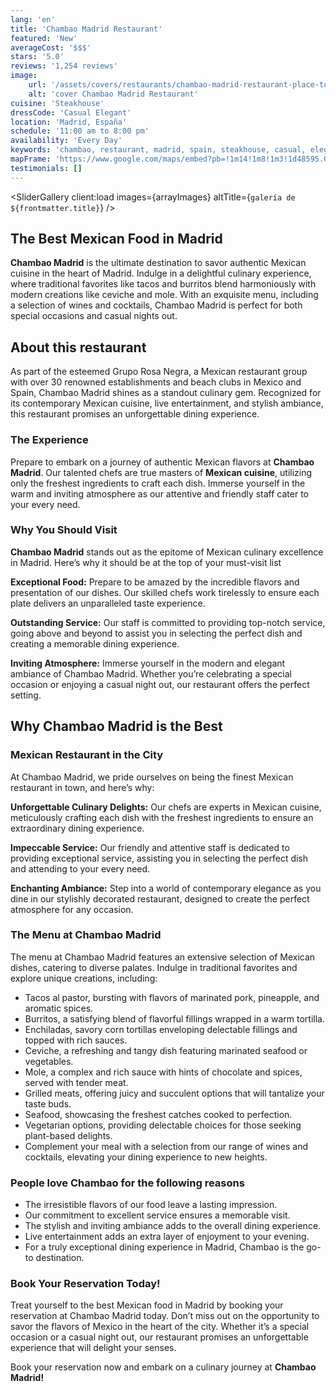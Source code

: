 ```yaml
---
lang: 'en'
title: 'Chambao Madrid Restaurant'
featured: 'New'
averageCost: '$$$'
stars: '5.0'
reviews: '1,254 reviews'
image:
    url: '/assets/covers/restaurants/chambao-madrid-restaurant-place-to-dine.webp'
    alt: 'cover Chambao Madrid Restaurant'
cuisine: 'Steakhouse'
dressCode: 'Casual Elegant'
location: 'Madrid, España'
schedule: '11:00 am to 8:00 pm'
availability: 'Every Day'
keywords: 'chambao, restaurant, madrid, spain, steakhouse, casual, elegant'
mapFrame: 'https://www.google.com/maps/embed?pb=!1m14!1m8!1m3!1d48595.0158186621!2d-3.689458!3d40.426825!3m2!1i1024!2i768!4f13.1!3m3!1m2!1s0xd42299e5c4e4511%3A0x8f6fb1e5c0eb9df1!2sChambao!5e0!3m2!1ses!2smx!4v1710264053021!5m2!1ses!2smx'
testimonials: []
---
```




<SliderGallery 
    client:load 
    images={arrayImages} 
    altTitle={`galería de ${frontmatter.title}`}
/>

<h2 class="text-3xl md:text-4xl font-extrabold mb-4 text-red-700">The Best Mexican Food in Madrid</h2>

<p class="text-lg text-justify my-5"><strong>Chambao Madrid</strong> is the ultimate destination to savor authentic Mexican cuisine 
in the heart of Madrid. Indulge in a delightful culinary experience, where traditional favorites like tacos and burritos blend harmoniously 
with modern creations like ceviche and mole. With an exquisite menu, including a selection of wines and cocktails, Chambao Madrid is perfect 
for both special occasions and casual nights out.</p>

<h2 class="text-3xl md:text-4xl font-bold mb-4 text-red-700">About this restaurant</h2>

<p class="text-lg text-justify my-5">As part of the esteemed Grupo Rosa Negra, a Mexican restaurant group with over 30 renowned establishments 
and beach clubs in Mexico and Spain, Chambao Madrid shines as a standout culinary gem. Recognized for its contemporary Mexican cuisine, live 
entertainment, and stylish ambiance, this restaurant promises an unforgettable dining experience.</p>

<h3 class="text-3xl md:text-3xl font-bold mb-4 text-sky-900">The Experience</h3>

<p class="text-lg text-justify my-5">Prepare to embark on a journey of authentic Mexican flavors at <strong>Chambao Madrid</strong>. Our talented 
chefs are true masters of <strong>Mexican cuisine</strong>, utilizing only the freshest ingredients to craft each dish. Immerse yourself in the 
warm and inviting atmosphere as our attentive and friendly staff cater to your every need.</p>

<h3 class="text-2xl md:text-3xl font-bold mb-4 text-sky-900">Why You Should Visit</h3>

<p class="text-lg text-justify my-5"><strong>Chambao Madrid</strong> stands out as the epitome of Mexican culinary excellence in Madrid. Here’s 
why it should be at the top of your must-visit list</p>

<p class="text-lg text-justify my-5"><strong>Exceptional Food:</strong> Prepare to be amazed by the incredible flavors and presentation of our dishes. 
Our skilled chefs work tirelessly to ensure each plate delivers an unparalleled taste experience.</p>

<p class="text-lg text-justify my-5"><strong>Outstanding Service:</strong> Our staff is committed to providing top-notch service, going above and 
beyond to assist you in selecting the perfect dish and creating a memorable dining experience.</p>

<p class="text-lg text-justify my-5"><strong>Inviting Atmosphere:</strong> Immerse yourself in the modern and elegant ambiance of Chambao Madrid. 
Whether you’re celebrating a special occasion or enjoying a casual night out, our restaurant offers the perfect setting.</p>

<h2 class="text-3xl md:text-4xl font-bold mb-4 text-red-700">Why Chambao Madrid is the Best</h2>

<h3 class="text-2xl md:text-3xl font-bold mb-4 text-sky-900">Mexican Restaurant in the City</h3>

<p class="text-lg text-justify my-5">At Chambao Madrid, we pride ourselves on being the finest Mexican restaurant in town, and here’s why:</p>
<p class="text-lg text-justify my-5"><strong>Unforgettable Culinary Delights:</strong> Our chefs are experts in Mexican cuisine, meticulously crafting each dish with the freshest 
ingredients to ensure an extraordinary dining experience.</p>

<p class="text-lg text-justify my-5"><strong>Impeccable Service:</strong> Our friendly and attentive staff is dedicated to providing exceptional service, assisting you in selecting 
the perfect dish and attending to your every need.</p>

<p class="text-lg text-justify my-5"><strong>Enchanting Ambiance:</strong> Step into a world of contemporary elegance as you dine in our stylishly decorated restaurant, designed to 
create the perfect atmosphere for any occasion.</p>

<h3 class="text-2xl md:text-3xl font-bold mb-4 text-sky-900">The Menu at Chambao Madrid</h3>
<p class="text-lg text-justify my-5">The menu at Chambao Madrid features an extensive selection of Mexican dishes, catering to diverse palates. Indulge in traditional favorites 
and explore unique creations, including:</p>

<ul class="md:ml-10 text-lg text-justify space-y-4">
    <li><i class="at-check-circle"></i> Tacos al pastor, bursting with flavors of marinated pork, pineapple, and aromatic spices.</li>
    <li><i class="at-check-circle"></i> Burritos, a satisfying blend of flavorful fillings wrapped in a warm tortilla.</li>
    <li><i class="at-check-circle"></i> Enchiladas, savory corn tortillas enveloping delectable fillings and topped with rich sauces.</li>
    <li><i class="at-check-circle"></i> Ceviche, a refreshing and tangy dish featuring marinated seafood or vegetables.</li>
    <li><i class="at-check-circle"></i> Mole, a complex and rich sauce with hints of chocolate and spices, served with tender meat.</li>
    <li><i class="at-check-circle"></i> Grilled meats, offering juicy and succulent options that will tantalize your taste buds.</li>
    <li><i class="at-check-circle"></i> Seafood, showcasing the freshest catches cooked to perfection.</li>
    <li><i class="at-check-circle"></i> Vegetarian options, providing delectable choices for those seeking plant-based delights.</li>
    <li><i class="at-check-circle"></i> Complement your meal with a selection from our range of wines and cocktails, elevating your dining experience to new heights.</li>
</ul>

<h3 class="text-2xl md:text-3xl font-bold mb-4 text-sky-900 mt-5">People love Chambao for the following reasons</h3>

<ul class="md:ml-10 text-lg text-justify space-y-4">
    <li><i class="at-thumbs-up-like-star"></i> The irresistible flavors of our food leave a lasting impression.</li>
    <li><i class="at-thumbs-up-like-star"></i> Our commitment to excellent service ensures a memorable visit.</li>
    <li><i class="at-thumbs-up-like-star"></i> The stylish and inviting ambiance adds to the overall dining experience.</li>
    <li><i class="at-thumbs-up-like-star"></i> Live entertainment adds an extra layer of enjoyment to your evening.</li>
    <li><i class="at-thumbs-up-like-star"></i> For a truly exceptional dining experience in Madrid, Chambao is the go-to destination.</li>
</ul>

<h3 class="text-2xl md:text-3xl font-bold mb-4 text-sky-900 mt-5">Book Your Reservation Today!</h3>

<p class="text-lg text-justify my-5">Treat yourself to the best Mexican food in Madrid by booking your reservation at Chambao Madrid today. Don’t miss out on the opportunity to savor the flavors 
of Mexico in the heart of the city. Whether it’s a special occasion or a casual night out, our restaurant promises an unforgettable experience that will 
delight your senses.</p>

<p class="text-lg text-justify my-5">Book your reservation now and embark on a culinary journey at <strong>Chambao Madrid!</strong></p>